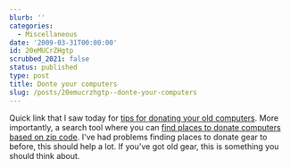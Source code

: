 ```yaml
---
blurb: ''
categories:
  - Miscellaneous
date: '2009-03-31T00:00:00'
id: 20eMUCrZHgtp
scrubbed_2021: false
status: published
type: post
title: Donte your computers
slug: /posts/20emucrzhgtp--donte-your-computers
---
```


Quick link that I saw today for
[tips for donating your old computers](http://www.techsoup.org/learningcenter/hardware/page5496.cfm?cg=searchterms&sg=instructions%20for%20donors).
More importantly, a search tool where you can
[find places to donate computers based on zip code](http://www.techsoup.org/resources/index.cfm?action=resource.view_summary&resourcelist_id=144&style=recycle&set=products).
I've had problems finding places to donate gear to before, this
should help a lot. If you've got old gear, this is something you
should think about.
